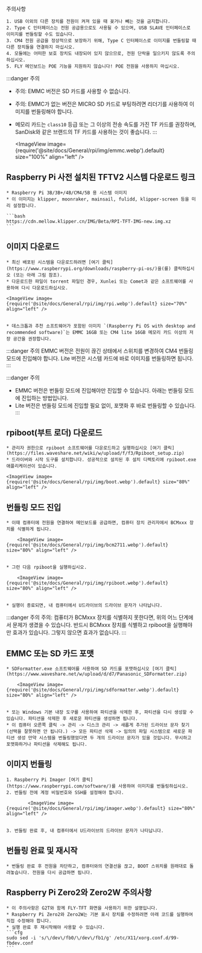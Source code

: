 주의사항

    1. USB 이외의 다른 장치를 전원이 켜져 있을 때 꽂거나 빼는 것을 금지합니다.
    2. Type C 인터페이스는 전원 공급용으로도 사용될 수 있으며, USB SLAVE 인터페이스로 이미지를 번들링할 수도 있습니다.
    3. CM4 전원 공급을 정상적으로 보장하기 위해, Type C 인터페이스로 이미지를 번들링할 때 다른 장치들을 연결하지 마십시오.
    4. 모듈에는 어떠한 보호 장치도 내장되어 있지 않으므로, 전원 단락을 일으키지 않도록 주의하십시오.
    5. FLY 메인보드는 POE 기능을 지원하지 않습니다! POE 전원을 사용하지 마십시오.

:::danger 주의
* 주의: EMMC 버전은 SD 카드를 사용할 수 없습니다.
* 주의: EMMC가 없는 버전은 MICRO SD 카드로 부팅하려면 리더기를 사용하여 이미지를 번들링해야 합니다.
* 메모리 카드는 `class10` 등급 또는 그 이상의 전송 속도를 가진 TF 카드를 권장하며, SanDisk와 같은 브랜드의 TF 카드를 사용하는 것이 좋습니다.
:::

    <ImageView image={require('@site/docs/General/rpi/img/emmc.webp').default} size="100%" align="left" />

## Raspberry Pi 사전 설치된 TFTV2 시스템 다운로드 링크

    * Raspberry Pi 3B/3B+/4B/CM4/5B 용 시스템 이미지
    * 이 이미지는 klipper, moonraker, mainsail, fulidd, klipper-screen 등을 미리 설정합니다.

    ```bash
    https://cdn.mellow.klipper.cn/IMG/Beta/RPI-TFT-IMG-new.img.xz
    ```

## 이미지 다운로드

    * 최신 배포된 시스템을 다운로드하려면 [여기 클릭](https://www.raspberrypi.org/downloads/raspberry-pi-os/)을(를) 클릭하십시오 (또는 아래 그림 참조).
    * 다운로드한 파일이 torrent 파일인 경우, Xunlei 또는 Comet과 같은 소프트웨어를 사용하여 다시 다운로드하십시오.

    <ImageView image={require('@site/docs/General/rpi/img/rpi.webp').default} size="70%" align="left" />


    * 데스크톱과 추천 소프트웨어가 포함된 이미지 `(Raspberry Pi OS with desktop and recommended software)`는 EMMC 16GB 또는 CM4 lite 16GB 메모리 카드 이상의 저장 공간을 권장합니다.

:::danger 주의
EMMC 버전은 전원이 끊긴 상태에서 스위치를 변경하여 CM4 번들링 모드에 진입해야 합니다. Lite 버전은 시스템 카드에 바로 이미지를 번들링하면 됩니다.
:::

:::danger 주의
* EMMC 버전은 번들링 모드에 진입해야만 진입할 수 있습니다. 아래는 번들링 모드에 진입하는 방법입니다.
* Lite 버전은 번들링 모드에 진입할 필요 없이, 포맷화 후 바로 번들링할 수 있습니다.
:::

## rpiboot(부트 로더) 다운로드

    * 관리자 권한으로 rpiboot 소프트웨어를 다운로드하고 실행하십시오 [여기 클릭](https://files.waveshare.net/wiki/w/upload/f/f3/Rpiboot_setup.zip)
    * 드라이버와 시작 도구를 설치합니다. 성공적으로 설치된 후 설치 디렉토리에 rpiboot.exe 애플리케이션이 있습니다.

    <ImageView image={require('@site/docs/General/rpi/img/boot.webp').default} size="80%" align="left" />

## 번들링 모드 진입

    * 이때 컴퓨터에 전원을 연결하여 메인보드를 공급하면, 컴퓨터 장치 관리자에서 BCMxxx 장치를 식별하게 됩니다.

        <ImageView image={require('@site/docs/General/rpi/img/bcm2711.webp').default} size="80%" align="left" />


    * 그런 다음 rpiboot을 실행하십시오.

        <ImageView image={require('@site/docs/General/rpi/img/rpiboot.webp').default} size="80%" align="left" />


    * 실행이 종료되면, 내 컴퓨터에서 U드라이브의 드라이브 문자가 나타납니다.

:::danger 주의
주의: 컴퓨터가 BCMxxx 장치를 식별하지 못한다면, 위의 어느 단계에서 문제가 생겼을 수 있습니다. 반드시 BCMxxx 장치를 식별하고 rpiboot을 실행해야만 효과가 있습니다. 그렇지 않으면 효과가 없습니다.
:::


## EMMC 또는 SD 카드 포맷

    * SDFormatter.exe 소프트웨어를 사용하여 SD 카드를 포맷하십시오 [여기 클릭](https://www.waveshare.net/w/upload/d/d7/Panasonic_SDFormatter.zip)

        <ImageView image={require('@site/docs/General/rpi/img/sdformatter.webp').default} size="80%" align="left" />


    * 또는 Windows 기본 내장 도구를 사용하여 파티션을 삭제한 후, 파티션을 다시 생성할 수 있습니다. 파티션을 삭제한 후 새로운 파티션을 생성하면 됩니다.
    * 이 컴퓨터 오른쪽 클릭 -> 관리 -> 디스크 관리 -> 새롭게 추가된 드라이브 문자 찾기 (선택을 잘못하면 안 됩니다.) -> 모든 파티션 삭제 -> 임의의 파일 시스템으로 새로운 파티션 생성 만약 시스템을 번들링했었다면 두 개의 드라이브 문자가 있을 것입니다. 무시하고 포맷화하거나 파티션을 삭제해도 됩니다.

## 이미지 번들링

    1. Raspberry Pi Imager [여기 클릭](https://www.raspberrypi.com/software/)를 사용하여 이미지를 번들링하십시오.
    2. 번들링 전에 계정 비밀번호와 SSH를 설정해야 합니다.

            <ImageView image={require('@site/docs/General/rpi/img/imager.webp').default} size="80%" align="left" />


    3. 번들링 완료 후, 내 컴퓨터에서 U드라이브의 드라이브 문자가 나타납니다.

## 번들링 완료 및 재시작

    * 번들링 완료 후 전원을 차단하고, 컴퓨터와의 연결선을 끊고, BOOT 스위치를 원래대로 돌려놓습니다. 전원을 다시 공급하면 됩니다.

## Raspberry Pi Zero2와 Zero2W 주의사항

    * 이 주의사항은 G2T와 함께 FLY-TFT 화면을 사용하기 위한 설명입니다.
    * Raspberry Pi Zero2와 Zero2W는 기본 표시 장치를 수정하려면 아래 코드를 실행하여 직접 수정해야 합니다.
    * 실행 완료 후 재시작해야 사용할 수 있습니다.
    ```cfg
    sudo sed -i 's/\/dev\/fb0/\/dev\/fb1/g' /etc/X11/xorg.conf.d/99-fbdev.conf
    ```
